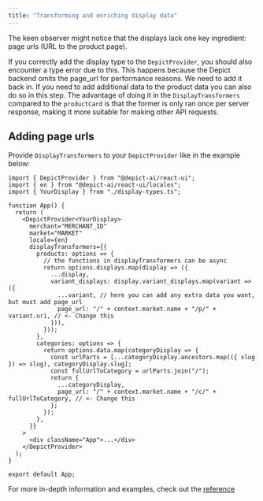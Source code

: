 ```yaml
---
title: "Transforming and enriching display data"
---
```


The keen observer might notice that the displays lack one key ingredient: page urls (URL to the product page).

If you correctly add the display type to the `DepictProvider`, you should also encounter a type error due to this. This happens because the Depict backend omits the page_url for performance reasons.  We need to add it back in. If you need to add additional data to the product data you can also do so in this step. The advantage of doing it in the `DisplayTransformers` compared to the `productCard` is that the former is only ran once per server response, making it more suitable for making other API requests.

## Adding page urls


Provide `DisplayTransformers` to your `DepictProvider` like in the example below:

```tsx
import { DepictProvider } from "@depict-ai/react-ui";
import { en } from "@depict-ai/react-ui/locales";
import { YourDisplay } from "./display-types.ts";

function App() {
  return (
    <DepictProvider<YourDisplay>
      merchant="MERCHANT_ID"
      market="MARKET"
      locale={en}
      displayTransformers={{
        products: options => {
          // the functions in displayTransformers can be async
          return options.displays.map(display => ({
            ...display,
            variant_displays: display.variant_displays.map(variant => ({
              ...variant, // here you can add any extra data you want, but must add page_url
              page_url: "/" + context.market.name + "/p/" + variant.uri, // <- Change this
            })),
          }));
        },
        categories: options => {
          return options.data.map(categoryDisplay => {
            const urlParts = [...categoryDisplay.ancestors.map(({ slug }) => slug), categoryDisplay.slug];
            const fullUrlToCategory = urlParts.join("/");
            return {
              ...categoryDisplay,
              page_url: "/" + context.market.name + "/c/" + fullUrlToCategory, // <- Change this
            };
          });
        },
      }}
    >
      <div className="App">...</div>
    </DepictProvider>
  );
}

export default App;
```


<Info>For more in-depth information and examples, check out the [reference](/reference/listings-search/display-transformers)</Info>
